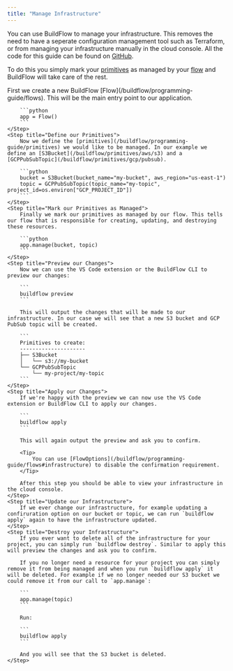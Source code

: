 ```yaml
---
title: "Manage Infrastructure"
---
```


You can use BuildFlow to manage your infrastructure. This removes the need to have a seperate configuration management tool such as Terraform, or from managing your infrastructure manually in the cloud console.
All the code for this guide can be found on [GitHub](https://github.com/launchflow/buildflow-samples/tree/main/managed-resources).


To do this you simply mark your [primitives](/buildflow/programming-guide/primitives) as managed by your [flow](/buildflow/programming-guide/flows) and BuildFlow will take care of the rest.

<Steps>
    <Step title="Initialize Flow">
        First we create a new BuildFlow [Flow](/buildflow/programming-guide/flows). This will be the main entry point to our application.

        ```python
        app = Flow()
        ```
    </Step>
    <Step title="Define our Primitives">
        Now we define the [primitives](/buildflow/programming-guide/primitives) we would like to be managed. In our example we define an [S3Bucket](/buildflow/primitives/aws/s3) and a [GCPPubSubTopic](/buildflow/primitives/gcp/pubsub).

        ```python
        bucket = S3Bucket(bucket_name="my-bucket", aws_region="us-east-1")
        topic = GCPPubSubTopic(topic_name="my-topic", project_id=os.environ["GCP_PROJECT_ID"])
        ```
    </Step>
    <Step title="Mark our Primitives as Managed">
        Finally we mark our primitives as managed by our flow. This tells our flow that is responsible for creating, updating, and destroying these resources.

        ```python
        app.manage(bucket, topic)
        ```
    </Step>
    <Step title="Preview our Changes">
        Now we can use the VS Code extension or the BuildFlow CLI to preview our changes:

        ```
        buildflow preview
        ```

        This will output the changes that will be made to our infrastructure. In our case we will see that a new S3 bucket and GCP PubSub topic will be created.

        ```
        Primitives to create:
        ---------------------
        ├── S3Bucket
        │   └── s3://my-bucket
        └── GCPPubSubTopic
            └── my-project/my-topic
        ```
    </Step>
    <Step title="Apply our Changes">
        If we're happy with the preview we can now use the VS Code extension or BuildFlow CLI to apply our changes.

        ```
        buildflow apply
        ```

        This will again output the preview and ask you to confirm.

        <Tip>
            You can use [FlowOptions](/buildflow/programming-guide/flows#infrastructure) to disable the confirmation requirement.
        </Tip>

        After this step you should be able to view your infrastructure in the cloud console.
    </Step>
    <Step title="Update our Infrastructure">
        If we ever change our infrastructure, for example updating a confiruration option on our bucket or topic, we can run `buildflow apply` again to have the infrastructure updated.
    </Step>
    <Step title="Destroy your Infrastructure">
        If you ever want to delete all of the infrastructure for your project, you can simply run `buildflow destroy`. Similar to apply this will preview the changes and ask you to confirm.

        If you no longer need a resource for your project you can simply remove it from being managed and when you run `buildflow apply` it will be deleted. For example if we no longer needed our S3 bucket we could remove it from our call to `app.manage`:

        ```
        app.manage(topic)    
        ```

        Run:

        ```
        buildflow apply
        ```

        And you will see that the S3 bucket is deleted.
    </Step>
</Steps>